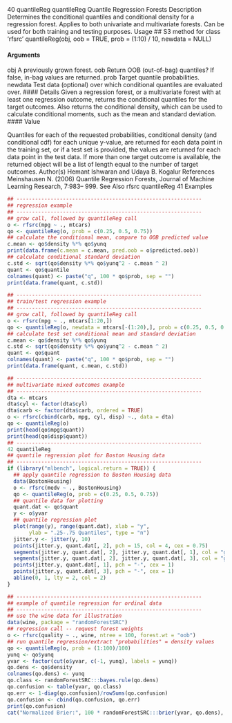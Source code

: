40 quantileReg
quantileReg Quantile Regression Forests
Description
Determines the conditional quantiles and conditional density for a regression forest. Applies to both
univariate and multivariate forests. Can be used for both training and testing purposes.
Usage
## S3 method for class 'rfsrc'
quantileReg(obj, oob = TRUE, prob = (1:10) / 10, newdata = NULL)
</code></pre>
#### Arguments 

obj A previously grown forest.
oob Return OOB (out-of-bag) quantiles? If false, in-bag values are returned.
prob Target quantile probabilities.
newdata Test data (optional) over which conditional quantiles are evaluated over.
#### Details
Given a regression forest, or a multivariate forest with at least one regression outcome, returns the
conditional quantiles for the target outcomes. Also returns the conditional density, which can be
used to calculate conditional moments, such as the mean and standard deviation.
#### Value 

Quantiles for each of the requested probabilities, conditional density (and conditional cdf) for each unique y-value, are returned for each data point in the training set, or if a test set is provided, the values are returned for each data point in the test data. If more than one target outcome is available, the returned object will be a list of length equal to the number of target outcomes.
Author(s)
Hemant Ishwaran and Udaya B. Kogalur
References
Meinshausen N. (2006) Quantile Regression Forests, Journal of Machine Learning Research, 7:983–
999.
See Also
rfsrc
quantileReg 41
Examples
```r
## ------------------------------------------------------------
## regression example
## ------------------------------------------------------------
## grow call, followed by quantileReg call
o <- rfsrc(mpg ~ ., mtcars)
qo <- quantileReg(o, prob = c(0.25, 0.5, 0.75))
## calculate the conditional mean, compare to OOB predicted value
c.mean <- qo$density %*% qo$yunq
print(data.frame(c.mean = c.mean, pred.oob = o$predicted.oob))
## calculate conditional standard deviation
c.std <- sqrt(qo$density %*% qo$yunq^2 - c.mean ^ 2)
quant <- qo$quantile
colnames(quant) <- paste("q", 100 * qo$prob, sep = "")
print(data.frame(quant, c.std))

```


```r
## ------------------------------------------------------------
## train/test regression example
## ------------------------------------------------------------
## grow call, followed by quantileReg call
o <- rfsrc(mpg ~ ., mtcars[1:20,])
qo <- quantileReg(o, newdata = mtcars[-(1:20),], prob = c(0.25, 0.5, 0.75))
## calculate test set conditional mean and standard deviation
c.mean <- qo$density %*% qo$yunq
c.std <- sqrt(qo$density %*% qo$yunq^2 - c.mean ^ 2)
quant <- qo$quant
colnames(quant) <- paste("q", 100 * qo$prob, sep = "")
print(data.frame(quant, c.mean, c.std))
```


```r
## ------------------------------------------------------------
## multivariate mixed outcomes example
## ------------------------------------------------------------
dta <- mtcars
dta$cyl <- factor(dta$cyl)
dta$carb <- factor(dta$carb, ordered = TRUE)
o <- rfsrc(cbind(carb, mpg, cyl, disp) ~., data = dta)
qo <- quantileReg(o)
print(head(qo$mpg$quant))
print(head(qo$disp$quant))
## ------------------------------------------------------------
42 quantileReg
## quantile regression plot for Boston Housing data
## ------------------------------------------------------------
if (library("mlbench", logical.return = TRUE)) {
  ## apply quantile regression to Boston Housing data
  data(BostonHousing)
  o <- rfsrc(medv ~ ., BostonHousing)
  qo <- quantileReg(o, prob = c(0.25, 0.5, 0.75))
  ## quantile data for plotting
  quant.dat <- qo$quant
  y <- o$yvar
  ## quantile regression plot
  plot(range(y), range(quant.dat), xlab = "y",
       ylab = ".25-.75 Quantiles", type = "n")
  jitter.y <- jitter(y, 10)
  points(jitter.y, quant.dat[, 2], pch = 15, col = 4, cex = 0.75)
  segments(jitter.y, quant.dat[, 2], jitter.y, quant.dat[, 1], col = "grey")
  segments(jitter.y, quant.dat[, 2], jitter.y, quant.dat[, 3], col = "grey")
  points(jitter.y, quant.dat[, 1], pch = "-", cex = 1)
  points(jitter.y, quant.dat[, 3], pch = "-", cex = 1)
  abline(0, 1, lty = 2, col = 2)
}
```


```r
## ------------------------------------------------------------
## example of quantile regression for ordinal data
## ------------------------------------------------------------
## use the wine data for illustration
data(wine, package = "randomForestSRC")
## regression call -- request forest weights
o <- rfsrc(quality ~ ., wine, ntree = 100, forest.wt = "oob")
## run quantile regression/extract "probabilities" = density values
qo <- quantileReg(o, prob = (1:100)/100)
yunq <- qo$yunq
yvar <- factor(cut(o$yvar, c(-1, yunq), labels = yunq))
qo.dens <- qo$density
colnames(qo.dens) <- yunq
qo.class <- randomForestSRC:::bayes.rule(qo.dens)
qo.confusion <- table(yvar, qo.class)
qo.err <- 1-diag(qo.confusion)/rowSums(qo.confusion)
qo.confusion <- cbind(qo.confusion, qo.err)
print(qo.confusion)
cat("Normalized Brier:", 100 * randomForestSRC:::brier(yvar, qo.dens), "\n")
```

